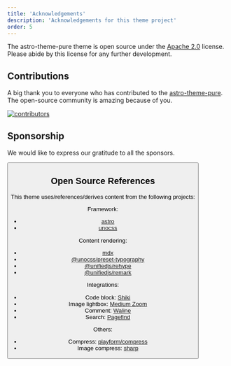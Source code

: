 ```yaml
---
title: 'Acknowledgements'
description: 'Acknowledgements for this theme project'
order: 5
---
```



The astro-theme-pure theme is open source under the [Apache 2.0](https://github.com/cworld1/astro-theme-pure/blob/main/LICENSE) license. Please abide by this license for any further development.

<GithubCard repo='cworld1/astro-theme-pure' />

## Contributions

A big thank you to everyone who has contributed to the [astro-theme-pure](https://github.com/cworld1/astro-theme-pure). The open-source community is amazing because of you.

[![contributors](https://contrib.rocks/image?repo=cworld1/astro-theme-pure)](https://github.com/cworld1/astro-theme-pure/graphs/contributors)

## Sponsorship

We would like to express our gratitude to all the sponsors.

<Button
  href='https://cworld0.com/about#sponsorship'
  target='_blank'
  title='Become a Sponsor'
  style='ahead'
/>

## Open Source References

This theme uses/references/derives content from the following projects:

Framework:

- [astro](https://github.com/withastro/astro)
- [unocss](https://github.com/unocss/unocss)

Content rendering:

- [mdx](https://github.com/mdx-js/mdx/)
- [@unocss/preset-typography](https://github.com/unocss/unocss/tree/main/packages-presets/preset-typography)
- [@unifiedjs/rehype](https://github.com/rehypejs/rehype)
- [@unifiedjs/remark](https://github.com/remarkjs/remark)

Integrations:

- Code block: [Shiki](https://github.com/shikijs/shiki)
- Image lightbox: [Medium Zoom](https://github.com/francoischalifour/medium-zoom)
- Comment: [Waline](https://github.com/walinejs/waline)
- Search: [Pagefind](https://github.com/cloudcannon/pagefind)

Others:

- Compress: [playform/compress](https://github.com/PlayForm/Compress)
- Image compress: [sharp](https://github.com/lovell/sharp)
